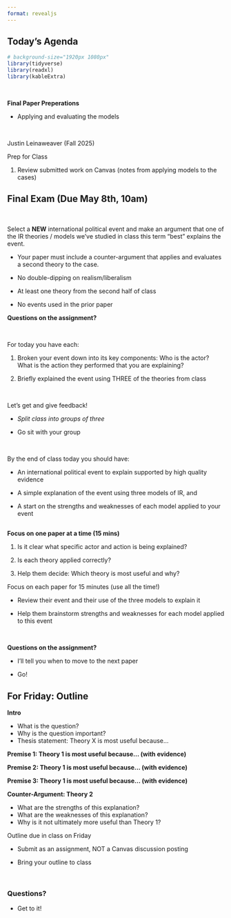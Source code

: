 ```yaml
---
format: revealjs
---
```


## Today's Agenda {background-image="Images/background-worldmap4.png" .center}

```r
# background-size="1920px 1080px"
library(tidyverse)
library(readxl)
library(kableExtra)
```

<br>

::: {.r-fit-text}

**Final Paper Preperations**

- Applying and evaluating the models

:::

<br>

::: r-stack
Justin Leinaweaver (Fall 2025)
:::

::: notes
Prep for Class

1. Review submitted work on Canvas (notes from applying models to the cases)

:::




## Final Exam (Due May 8th, 10am) {background-image="Images/background-blue_triangles2.png" .center}

<br>

Select a **NEW** international political event and make an argument that one of the IR theories / models we’ve studied in class this term “best” explains the event. 

- Your paper must include a counter-argument that applies and evaluates a second theory to the case.

- No double-dipping on realism/liberalism

- At least one theory from the second half of class

- No events used in the prior paper

::: notes

**Questions on the assignment?**

<br>

For today you have each:

1. Broken your event down into its key components: Who is the actor? What is the action they performed that you are explaining?

2. Briefly explained the event using THREE of the theories from class

<br>

Let's get and give feedback!

- *Split class into groups of three*

- Go sit with your group

<br>

By the end of class today you should have:

- An international political event to explain supported by high quality evidence

- A simple explanation of the event using three models of IR, and

- A start on the strengths and weaknesses of each model applied to your event

:::





## {background-image="Images/background-worldmap4.png" .center}

::: {.r-fit-text}
**Focus on one paper at a time (15 mins)**
:::

1. Is it clear what specific actor and action is being explained?

2. Is each theory applied correctly?

3. Help them decide: Which theory is most useful and why?

::: notes

Focus on each paper for 15 minutes (use all the time!)

- Review their event and their use of the three models to explain it

- Help them brainstorm strengths and weaknesses for each model applied to this event

<br>

**Questions on the assignment?**

- I'll tell you when to move to the next paper

- Go!

:::




## For Friday: Outline {background-image="Images/background-blue_triangles2.png" .center .smaller}

**Intro**

- What is the question?
- Why is the question important?
- Thesis statement: Theory X is most useful because...

**Premise 1: Theory 1 is most useful because... (with evidence)**

**Premise 2: Theory 1 is most useful because... (with evidence)**

**Premise 3: Theory 1 is most useful because... (with evidence)**

**Counter-Argument: Theory 2**

- What are the strengths of this explanation?
- What are the weaknesses of this explanation?
- Why is it not ultimately more useful than Theory 1?

::: notes

Outline due in class on Friday

- Submit as an assignment, NOT a Canvas discussion posting

- Bring your outline to class

<br>

### Questions?

- Get to it!
:::
